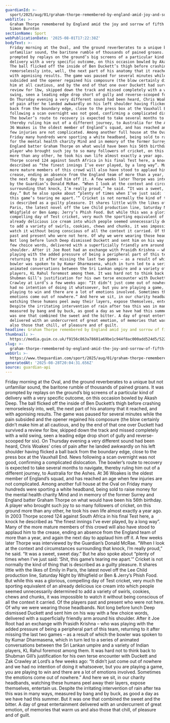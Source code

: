 ```yaml
---
guardianId: >-
  sport/2025/aug/01/graham-thorpe-remembered-by-england-amid-joy-and-sorrow-of-fifth-test
webTitle: >-
  Graham Thorpe remembered by England amid the joy and sorrow of fifth Test |
  Simon Burnton
sectionName: Sport
webPublicationDate: '2025-08-01T17:22:38Z'
bodyText: >-
  Friday morning at the Oval, and the ground reverberates to a unique but not
  unfamiliar sound, the baritone rumble of thousands of pained groans. It was
  prompted by replays on the ground’s big screens of a particular kind of
  delivery with a very specific outcome, on this occasion bowled by Akash Deep.
  The ball flicked off the inside of Ben Duckett’s thigh before crashing
  remorselessly into, well, the next part of his anatomy that it reached, and
  with agonising results. The game was paused for several minutes while the pain
  subsided and the opener regained his composure (the blow certainly didn’t make
  him at all cautious, and by the end of that one over Duckett had survived a
  review for lbw, skipped down the track and missed completely with a wild
  swing, seen a leading edge drop short of gully and reverse-scooped for six).
  On Thursday evening a very different sound had been heard, Chris Woakes’ cries
  of pain after he landed awkwardly on his left shoulder having flicked a ball
  back from the boundary edge, close to the press box at the Vauxhall End. News
  following a scan overnight was not good, confirming a complicated dislocation.
  The bowler’s route to recovery is expected to take several months to navigate,
  thereby ruling him out of a different journey, to Australia for the Ashes. At
  36 Woakes is the oldest member of England’s squad, and has reached an age when
  few injuries are not complicated. Among another full house at the Oval on
  Friday many hundreds were sporting a white headband, being sold to raise money
  for the mental health charity Mind and in memory of the former Surrey and
  England batter Graham Thorpe on what would have been his 56th birthday. A
  player who brought such joy to so many followers of cricket, on this ground
  more than any other, he took his own life almost exactly a year ago. In 2003
  Thorpe scored 124 against South Africa in his final Test here, a knock he
  described as “the finest innings I’ve ever played, by a long way”. Many of the
  more mature members of this crowd will also have stood to applaud him to the
  crease, ending an absence from the England team of more than a year, and again
  the next day to applaud him off it. A few weeks later Thorpe was interviewed
  by the Guardian’s Donald McRae. “When I look at the context and circumstances
  surrounding that knock, I’m really proud,” he said. “It was a sweet, sweet
  day.” But he also spoke about “plenty of times when I’ve just said: ‘Shit,
  this game’s tearing me apart.’” Cricket is not normally the kind of thing that
  is described as a guilty pleasure. It shares little with the likes of Emily in
  Paris, the latest novel off the Lee Child production line, Saturday Night by
  Whigfield or Ben &amp; Jerry’s Phish Food. But while this was a glorious,
  compelling day of Test cricket, very much the sporting equivalent of an
  already delicious ice cream into which people seemed unnecessarily determined
  to add a variety of swirls, cookies, chews and chunks, it was impossible to
  watch it without being conscious of all the context it carried. Of the players
  past and present who were not here. Of why we were wearing those headbands.
  Not long before lunch Deep dismissed Duckett and sent him on his way with a
  few choice words, delivered with a superficially friendly arm around his
  shoulder. After it Joe Root had an exchange with Prasidh Krishna – who was
  playing with the added pressure of being a peripheral part of this team,
  returning to it after missing the last two games – as a result of which the
  bowler was spoken to by Kumar Dharmasena, which in turn led to a series of
  animated conversations between the Sri Lankan umpire and a variety of Indian
  players, KL Rahul foremost among them. It was hard not to think back to
  Shubman Gill’s justification for his own terse encounter with Duckett and Zak
  Crawley at Lord’s a few weeks ago: “It didn’t just come out of nowhere and we
  had no intention of doing it whatsoever, but you are playing a game, you are
  playing to win and there are a lot of emotions involved. Sometimes the
  emotions come out of nowhere.” And here we sit, in our charity headbands,
  watching these humans peel away their layers, expose themselves, entertain us.
  Despite the irritating intervention of rain after tea this was in many ways,
  measured by bang and by buck, as good a day as we have had this summer. But it
  was one that combined the sweet and the bitter. A day of great entertainment
  delivered with an undercurrent of great emotion, of memories that warm us and
  also those that chill, of pleasure and of guilt.
headline: Graham Thorpe remembered by England amid joy and sorrow of fifth Test
thumbnail: >-
  https://media.guim.co.uk/f9156c863a78601a69be1c944f8ac000add524d5/522_0_5220_4176/500.jpg
slug: >-
  graham-thorpe-remembered-by-england-amid-the-joy-and-sorrow-of-fifth-test-or-simon-burnton
webUrl: >-
  https://www.theguardian.com/sport/2025/aug/01/graham-thorpe-remembered-by-england-amid-joy-and-sorrow-of-fifth-test
generatedAt: '2025-08-28T20:04:31.656Z'
source: guardian-api
---
```

Friday morning at the Oval, and the ground reverberates to a unique but not unfamiliar sound, the baritone rumble of thousands of pained groans. It was prompted by replays on the ground’s big screens of a particular kind of delivery with a very specific outcome, on this occasion bowled by Akash Deep. The ball flicked off the inside of Ben Duckett’s thigh before crashing remorselessly into, well, the next part of his anatomy that it reached, and with agonising results. The game was paused for several minutes while the pain subsided and the opener regained his composure (the blow certainly didn’t make him at all cautious, and by the end of that one over Duckett had survived a review for lbw, skipped down the track and missed completely with a wild swing, seen a leading edge drop short of gully and reverse-scooped for six). On Thursday evening a very different sound had been heard, Chris Woakes’ cries of pain after he landed awkwardly on his left shoulder having flicked a ball back from the boundary edge, close to the press box at the Vauxhall End. News following a scan overnight was not good, confirming a complicated dislocation. The bowler’s route to recovery is expected to take several months to navigate, thereby ruling him out of a different journey, to Australia for the Ashes. At 36 Woakes is the oldest member of England’s squad, and has reached an age when few injuries are not complicated. Among another full house at the Oval on Friday many hundreds were sporting a white headband, being sold to raise money for the mental health charity Mind and in memory of the former Surrey and England batter Graham Thorpe on what would have been his 56th birthday. A player who brought such joy to so many followers of cricket, on this ground more than any other, he took his own life almost exactly a year ago. In 2003 Thorpe scored 124 against South Africa in his final Test here, a knock he described as “the finest innings I’ve ever played, by a long way”. Many of the more mature members of this crowd will also have stood to applaud him to the crease, ending an absence from the England team of more than a year, and again the next day to applaud him off it. A few weeks later Thorpe was interviewed by the Guardian’s Donald McRae. “When I look at the context and circumstances surrounding that knock, I’m really proud,” he said. “It was a sweet, sweet day.” But he also spoke about “plenty of times when I’ve just said: ‘Shit, this game’s tearing me apart.’” Cricket is not normally the kind of thing that is described as a guilty pleasure. It shares little with the likes of Emily in Paris, the latest novel off the Lee Child production line, Saturday Night by Whigfield or Ben &amp; Jerry’s Phish Food. But while this was a glorious, compelling day of Test cricket, very much the sporting equivalent of an already delicious ice cream into which people seemed unnecessarily determined to add a variety of swirls, cookies, chews and chunks, it was impossible to watch it without being conscious of all the context it carried. Of the players past and present who were not here. Of why we were wearing those headbands. Not long before lunch Deep dismissed Duckett and sent him on his way with a few choice words, delivered with a superficially friendly arm around his shoulder. After it Joe Root had an exchange with Prasidh Krishna – who was playing with the added pressure of being a peripheral part of this team, returning to it after missing the last two games – as a result of which the bowler was spoken to by Kumar Dharmasena, which in turn led to a series of animated conversations between the Sri Lankan umpire and a variety of Indian players, KL Rahul foremost among them. It was hard not to think back to Shubman Gill’s justification for his own terse encounter with Duckett and Zak Crawley at Lord’s a few weeks ago: “It didn’t just come out of nowhere and we had no intention of doing it whatsoever, but you are playing a game, you are playing to win and there are a lot of emotions involved. Sometimes the emotions come out of nowhere.” And here we sit, in our charity headbands, watching these humans peel away their layers, expose themselves, entertain us. Despite the irritating intervention of rain after tea this was in many ways, measured by bang and by buck, as good a day as we have had this summer. But it was one that combined the sweet and the bitter. A day of great entertainment delivered with an undercurrent of great emotion, of memories that warm us and also those that chill, of pleasure and of guilt.
